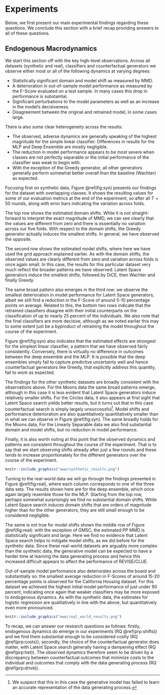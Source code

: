 # Experiments {#empirical-2}

Below, we first present our main experimental findings regarding these questions. We conclude this section with a brief recap providing answers to all of these questions.

## Endogenous Macrodynamics

We start this section off with the key high-level observations. Across all datasets (synthetic and real), classifiers and counterfactual generators we observe either most or all of the following dynamics at varying degrees:

- Statistically significant domain and model shift as measured by MMD. 
- A deterioration in out-of-sample model performance as measured by the F-Score evaluated on a test sample. In many cases this drop in performance is substantial.
- Significant perturbations to the model parameters as well as an increase in the model's decisiveness.
- Disagreement between the original and retrained model, in some cases large.

There is also some clear heterogeneity across the results: 

- The observed, adverse dynamics are generally speaking of the highest magnitude for the simple linear classifier. Differences in results for the MLP and Deep Ensemble are mostly negligible. 
- The reduction in model performance appears to be most severe when classes are not perfectly separable or the initial performance of the classifier was weak to begin with.
- With the exception of the Greedy generator, all other generators generally perform somewhat better overall than the baseline (Wachter) as expected. 

Focusing first on synthetic data, Figure \@ref(fig:syn) presents our findings for the dataset with overlapping classes. It shows the resulting values for some of our evaluation metrics at the end of the experiment, so after all $T=50$ rounds, along with error bars indicating the variation across folds. 

The top row shows the estimated domain shifts. While it is not straight-forward to interpret the exact magnitude of MMD, we can see clearly that the values are different from zero and there is essentially no variation across our five folds. With respect to the domain shifts, the Greedy generator actually induces the smallest shifts. In general, we have observed the opposite. 

The second row shows the estimated model shifts, where here we have used the grid approach explained earlier. As with the domain shifts, the observed values are clearly different from zero and variation across folds is once again small. In this case, the results for this particular dataset very much reflect the broader patterns we have observed: Latent Space generators induce the smallest shifts, followed by DiCE, then Wachter and finally Greedy. 

The same broad pattern also emerges in the third row: we observe the smallest deterioration in model performance for Latent Space generators, albeit we still find a reduction in the F-Score of around 5-10 percentage points on average. Related to this, the bottom two rows indicate that the retrained classifiers disagree with their initial counterparts on the classification of up to nearly 25 percent of the individuals. We also note that the final classifiers are more decisive, although as we noted earlier this may to some extent just be a byproduct of retraining the model throughout the course of the experiment. 

Figure \@ref(fig:syn) also indicates that the estimated effects are strongest for the simplest linear classifier, a pattern that we have observed fairly consistently. Conversely, there is virtually no difference in outcomes between the deep ensemble and the MLP. It is possible that the deep ensembles simply fail to capture predictive uncertainty well and hence counterfactual generators like Greedy, that explicitly address this quantity, fail to work as expected.

The findings for the other synthetic datasets are broadly consistent with the observations above. For the Moons data the same broad patterns emerge, although in this case it is less evident that Latent Space generators induce relatively smaller shifts. For the Circles data, it also appears at first sight that Latent Space search yields better results, but it turns out that in this case counterfactual search is simply largely unsuccessful^[We suspect that this in this case the generative model has failed to learn an accurate representation of the data generating process.]. Model shifts and performance deterioration are also quantitatively quantitatively smaller than in what we can observe in Figure \@ref(fig:syn). The same broadly holds for the Moons data,  For the Linearly Separable data we also find substantial domain and model shifts, but no reduction in model performance. 

Finally, it is also worth noting at this point that the observed dynamics and patterns are consistent throughout the course of the experiment. That is to say that we start observing shifts already after just a few rounds and these tends to increase proportionately for the different generators over the course of the experiment.

```r
knitr::include_graphics("www/synthetic_results.png")
```

Turning to the real-world data we will go through the findings presented in Figure \@ref(fig:real), where each column corresponds to one of the three data sets. The results shown here are for the deep ensemble, which once again largely resemble those for the MLP. Starting from the top row, perhaps somewhat surprisingly we find no substantial domain shifts. While Latent Space search induces domain shifts that are orders of magnitude higher than for the other generators, they are still small enough to be considered negligible. 

The same is not true for model shifts shown the middle row of Figure \@ref(fig:real): with the exception of GMSC, the estimated PP MMD is statistically significant and large. Here we find no evidence that Latent Space search helps to mitigate model shifts, as we did before for the synthetic data. Since these real-world datasets are arguably more complex than the synthetic data, the generative model can be expected to have a harder time at learning the data generating process and hence this increased difficult appears to affect the performance of REVISE/CLUE. 

Out-of-sample model performance also deteriorates across the board and substantially so: the smallest average reduction in F-Scores of around 15-20 percentage points is observed for the California Housing dataset. For this dataset we achieved the highest initial model performance of just under 90 percent, indicating once again that weaker classifiers may be more exposed to endogenous dynamics. As with the synthetic data, the estimates for logistic regression are qualitatively in line with the above, but quantitatively even more pronounced.

```r
knitr::include_graphics("www/real_world_results.png")
```

To recap, we can answer our research questions as follows: firstly, endogenous dynamics do emerge in our experiments (RQ \@ref(prp:shifts)) and we find them substantial enough to be considered costly (RQ \@ref(prp:costs)); secondly, the choice of the counterfactual generator does matter, with Latent Space search generally having a dampening effect (RQ \@ref(prp:het)). The observed dynamics therefore seem to be driven by a discrepancy between counterfactual outcomes that minimize costs to the individual and outcomes that comply with the data generating process (RQ \@ref(prp:drive)). 

